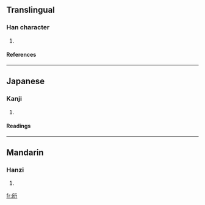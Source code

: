 ==Translingual==
===Han character===
{{Han char|rn=69|rad=斤|as=04|sn=8|four=|canj=竹中竹一中 (HLHML)}}
# {{defn|Han|sort=斤04}}
====References====
{{Han ref|kx=0479.070|dkj=13538|dj=0838.030|hdz=32023.090|uh=65A6|ud=26022}}
----
==Japanese==
===Kanji===
{{ja-kanji|grade=|rs=斤04}}
# {{defn|Japanese}} 
====Readings====
{{ja-readings|on=[[ぎん]] (gin), [[ごん]] (gon), [[しつ]] (shitsu), [[しち]] (shichi)|kun=[[あきらか]] (akiraka)}}
----
==Mandarin==
===Hanzi===
{{cmn-hanzi|pin=[[yín]] (yin2)|wg=yin<sup>2</sup>}}
# {{defn|Mandarin}}

[[fr:斦]]